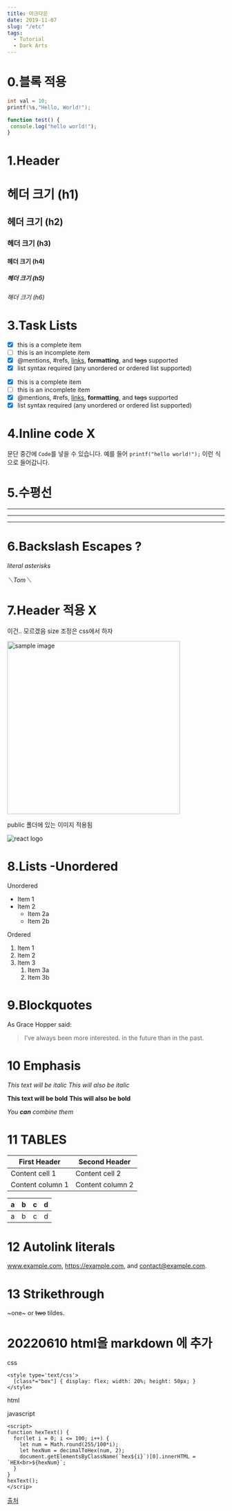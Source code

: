 ```yaml
---
title: 마크다운
date: 2019-11-07
slug: "/etc"
tags:
  - Tutorial
  - Dark Arts
---
```


# 0.블록 적용 

``` go
int val = 10;
printf(%s,"Hello, World!");
```

```javascript 
function test() { 
 console.log("hello world!"); 
} 
```
# 1.Header 
# 헤더 크기 (h1) 
## 헤더 크기 (h2) 
### 헤더 크기 (h3) 
#### 헤더 크기 (h4) 
##### 헤더 크기 (h5) 
###### 해더 크기 (h6)



# 3.Task Lists 
- [x] this is a complete item 
- [ ] this is an incomplete item 
- [x] @mentions, #refs, [links](), **formatting**, and <del>tags</del> supported 
- [x] list syntax required (any unordered or ordered list supported)

* [x] this is a complete item 
* [ ] this is an incomplete item 
* [x] @mentions, #refs, [links](), **formatting**, and <del>tags</del> supported 
* [x] list syntax required (any unordered or ordered list supported)

# 4.Inline code   X

문단 중간에 `Code`를 넣을 수 있습니다. 
예를 들어 `printf("hello world!");` 이런 식으로 들어갑니다.

# 5.수평선 
--- 
*** 
___


# 6.Backslash Escapes ?


*literal asterisks* 


_＼_Tom＼__


# 7.Header 적용 X

이건.. 모르겠음 size 조정은 css에서 하자


<img src="https://github.com/gwiyeomgo/gwiyeom-blog-app/blob/main/public/logo192.png?raw=true" width="400px" alt="sample image">

public 폴더에 있는 이미지 적용됨

![ react logo](https://image.flaticon.com/icons/png/512/919/919851.png)


# 8.Lists -Unordered 

Unordered 

* Item 1 
* Item 2 
    * Item 2a 
    * Item 2b 

Ordered 

1. Item 1 
1. Item 2 
1. Item 3 
    1. Item 3a 
    1. Item 3b


# 9.Blockquotes  
As Grace Hopper said: 

> I’ve always been more interested. 
> in the future than in the past.

# 10 Emphasis 

*This text will be italic* 
_This will also be italic_ 

**This text will be bold** 
__This will also be bold__ 

*You **can** combine them*


# 11 TABLES 

First Header | Second Header 
------------ | ------------- 
Content cell 1 | Content cell 2 
Content column 1 | Content column 2


| a | b  |  c |  d  |
| - | :- | -: | :-: |
| a | b  | c  | d   |

# 12 Autolink literals

www.example.com, https://example.com, and contact@example.com.

# 13 Strikethrough

~one~ or ~~two~~ tildes.



# 20220610 html을 markdown 에 추가

css
```
<style type='text/css'>
  [class*="box"] { display: flex; width: 20%; height: 50px; }
</style>
```
html

javascript

```
<script>
function hexText() {
  for(let i = 0; i <= 100; i++) {
    let num = Math.round(255/100*i);
    let hexNum = decimalToHex(num, 2);
    document.getElementsByClassName(`hex${i}`)[0].innerHTML = `HEX<br>${hexNum}`;
  }
}
hexText();
</scrip>

```
[출처](https://seochanh.github.io/jekyll/2020/08/21/html-in-markdown/)
